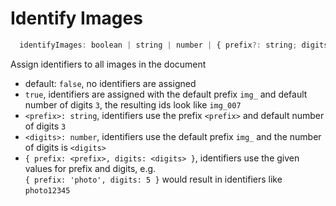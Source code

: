 # Identify Images

```js
  identifyImages: boolean | string | number | { prefix?: string; digits?: number };
```

Assign identifiers to all images in the document

- default: `false`, no identifiers are assigned
- `true`, identifiers are assigned with the default prefix `img_` and
  default number of digits `3`, the resulting ids look like `img_007`
- `<prefix>: string`, identifiers use the prefix `<prefix>` and default
  number of digits `3`
- `<digits>: number`, identifiers use the default prefix `img_` and the
  number of digits is `<digits>`
- `{ prefix: <prefix>, digits: <digits> }`, identifiers use the given values
  for prefix and digits, e.g.  
  `{ prefix: 'photo', digits: 5 }` would result in identifiers like `photo12345`
